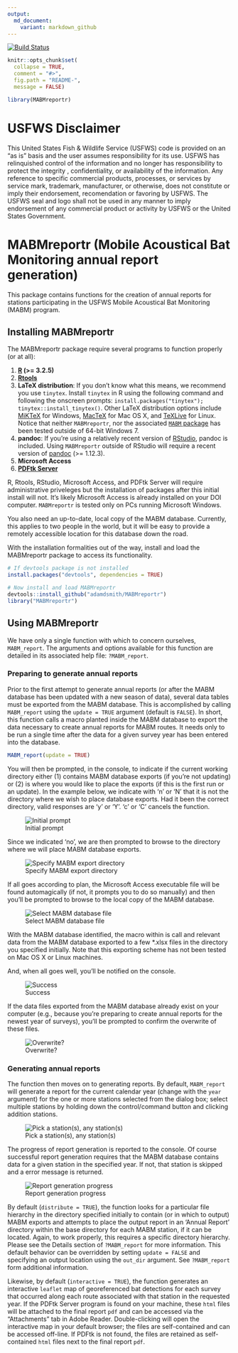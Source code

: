 ```yaml
---
output:
  md_document:
    variant: markdown_github
---
```


[![Build Status](https://travis-ci.org/adamdsmith/MABMreportr.png)](https://travis-ci.org/adamdsmith/MABMreportr)

<!-- README.md is generated from README.Rmd. Please edit that file -->

```r
knitr::opts_chunk$set(
  collapse = TRUE,
  comment = "#>",
  fig.path = "README-",
  message = FALSE)

library(MABMreportr)
```

# USFWS Disclaimer
This United States Fish & Wildlife Service (USFWS) code is provided on an "as is" basis and the user assumes responsibility for its use.  USFWS has relinquished control of the information and no longer has responsibility to protect the integrity , confidentiality, or availability of the information.  Any reference to specific commercial products, processes, or services by service mark, trademark, manufacturer, or otherwise, does not constitute or imply their endorsement, recomendation or favoring by USFWS.  The USFWS seal and logo shall not be used in any manner to imply endorsement of any commercial product or activity by USFWS or the United States Government. 

# MABMreportr (Mobile Acoustical Bat Monitoring annual report generation)

This package contains functions for the creation of annual reports for stations participating in the USFWS Mobile Acoustical Bat Monitoring (MABM) program.

## Installing MABMreportr

The MABMreportr package require several programs to function properly (or at all):

1.  **[R](https://www.r-project.org/) (>= 3.2.5)**
2.  **[Rtools](https://cran.r-project.org/bin/windows/Rtools/)**
3.  **LaTeX distribution**: If you don't know what this means, we recommend you use `tinytex`. Install `tinytex` in R using the following command and following the onscreen prompts: `install.packages("tinytex"); tinytex::install_tinytex()`. Other LaTeX distribution options include [MiKTeX](http://miktex.org/download) for Windows, [MacTeX](https://tug.org/mactex/mactex-download.html) for Mac OS X, and [TeXLive](https://www.tug.org/texlive/doc/texlive-en/texlive-en.html#x1-140003) for Linux.  Notice that neither `MABMreportr`, nor the associated [`MABM` package](https://github.com/adamdsmith/MABM) has been tested outside of 64-bit Windows 7.
4.  **pandoc**: If you're using a relatively recent version of [RStudio](https://www.rstudio.com/products/rstudio/download/preview/), pandoc is included.  Using `MABMreportr` outside of RStudio will require a recent version of [pandoc](http://pandoc.org/installing.html) (>= 1.12.3).
5.  **Microsoft Access**
6.  **[PDFtk Server](https://www.pdflabs.com/tools/pdftk-server/)** 

R, Rtools, RStudio, Microsoft Access, and PDFtk Server will require administrative priveleges but the installation of packages after this initial install will not.  It's likely Microsoft Access is already installed on your DOI computer.  `MABMreportr` is tested only on PCs running Microsoft Windows.

You also need an up-to-date, local copy of the MABM database.  Currently, this applies to two people in the world, but it will be easy to provide a remotely accessible location for this database down the road.

With the installation formalities out of the way, install and load the MABMreportr package to access its functionality.

```r
# If devtools package is not installed
install.packages("devtools", dependencies = TRUE)

# Now install and load MABMreportr
devtools::install_github("adamdsmith/MABMreportr")
library("MABMreportr")
```

## Using MABMreportr

We have only a single function with which to concern ourselves, `MABM_report`.  The arguments and options available for this function are detailed in its associated help file: `?MABM_report`.

### Preparing to generate annual reports

Prior to the first attempt to generate annual reports (or after the MABM database has been updated with a new season of data), several data tables must be exported from the MABM database.  This is accomplished by calling `MABM_report` using the `update = TRUE` argument (default is `FALSE`). In short, this function calls a macro planted inside the MABM database to export the data necessary to create annual reports for MABM routes. It needs only to be run a single time after the data for a given survey year has been entered into the database.

```r
MABM_report(update = TRUE)
```

You will then be prompted, in the console, to indicate if the current working directory either (1) contains MABM database exports (if you're not updating) or (2) is where you would like to place the exports (if this is the first run or an update).  In the example below, we indicate with 'n' or 'N' that it is not the directory where we wish to place database exports.  Had it been the correct directory, valid responses are 'y' or 'Y'.  'c' or 'C' cancels the function.

![Initial prompt](./README-figs/MABM_initial_prompt.png)  

Since we indicated 'no', we are then prompted to browse to the directory where we will place MABM database exports.

![Specify MABM export directory](./README-figs/MABM_export_location.png)

If all goes according to plan, the Microsoft Access executable file will be found automagically (if not, it prompts you to do so manually) and then you'll be prompted to browse to the local copy of the MABM database.  

![Select MABM database file](./README-figs/select_MABM_database.png)

With the MABM database identified, the macro within is call and relevant data from the MABM database exported to a few *.xlsx files in the directory you specified initially.  Note that this exporting scheme has not been tested on Mac OS X or Linux machines.

And, when all goes well, you'll be notified on the console.

![Success](./README-figs/MABM_export_success.png)  

If the data files exported from the MABM database already exist on your computer (e.g., because you're preparing to create annual reports for the newest year of surveys), you'll be prompted to confirm the overwrite of these files.

![Overwrite?](./README-figs/replace_existing.png)  

### Generating annual reports

The function then moves on to generating reports. By default, `MABM_report` will generate a report for the current calendar year (change with the `year` argument) for the one or more stations selected from the dialog box; select multiple stations by holding down the control/command button and clicking addition stations.

![Pick a station(s), any station(s)](./README-figs/select_stations.png)  

The progress of report generation is reported to the console.  Of course successful report generation requires that the MABM database contains data for a given station in the specified year.  If not, that station is skipped and a error message is returned.

![Report generation progress](./README-figs/reports_complete.png)

By default (`distribute = TRUE`), the function looks for a particular file hierarchy in the directory specified initially to contain (or in which to output) MABM exports and attempts to place the output report in an 'Annual Report' directory within the base directory for each MABM station, if it can be located. Again, to work properly, this requires a specific directory hierarchy.  Please see the Details section of `?MABM_report` for more information.  This default behavior can be overridden by setting `update = FALSE` and specifying an output location using the `out_dir` argument.  See `?MABM_report` form additional information.

Likewise, by default (`interactive = TRUE`), the function generates an interactive `leaflet` map of georeferenced bat detections for each survey that occurred along each route associated with that station in the requested year.  If the PDFtk Server program is found on your machine, these `html` files will be attached to the final report `pdf` and can be accessed via the "Attachments" tab in Adobe Reader.  Double-clicking will open the interactive map in your default browser; the files are self-contained and can be accessed off-line.  If PDFtk is not found, the files are retained as self-contained `html` files next to the final report `pdf`.
